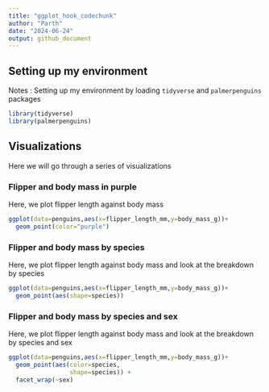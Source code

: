 ---
title: "ggplot_hook_codechunk"
author: "Parth"
date: "2024-06-24"
output: github_document
---

## Setting up my environment
Notes : Setting up my environment by loading `tidyverse` and `palmerpenguins`
packages

```{r loading packages}
library(tidyverse)
library(palmerpenguins)
```

## Visualizations
Here we will go through a series of visualizations

### Flipper and body mass in purple
Here, we plot flipper length against body mass

```{r}
ggplot(data=penguins,aes(x=flipper_length_mm,y=body_mass_g))+
  geom_point(color="purple")
```

### Flipper and body mass by species
Here, we plot flipper length against body mass and look at the breakdown by 
species

```{r}
ggplot(data=penguins,aes(x=flipper_length_mm,y=body_mass_g))+
  geom_point(aes(shape=species))
```

### Flipper and body mass by species and sex
Here, we plot flipper length against body mass and look at the breakdown by
species and sex

```{r}
ggplot(data=penguins,aes(x=flipper_length_mm,y=body_mass_g))+
  geom_point(aes(color=species,
                 shape=species)) +
  facet_wrap(~sex)
```










